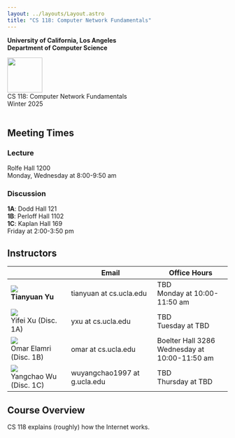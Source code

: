 ```yaml
---
layout: ../layouts/Layout.astro
title: "CS 118: Computer Network Fundamentals"
---
```


**University of California, Los Angeles**  
**Department of Computer Science**
<br />

<img src="/favicon.png" style="width: 5rem" />
<br />
<span class="title">CS 118: Computer Network Fundamentals</span>
<br />
<span class="subtitle">Winter 2025</span>
<br />
<br />

## Meeting Times
### Lecture
Rolfe Hall 1200  
Monday, Wednesday at 8:00-9:50 am

### Discussion
**1A**: Dodd Hall 121  
**1B**: Perloff Hall 1102  
**1C**: Kaplan Hall 169  
Friday at 2:00-3:50 pm

## Instructors
||Email|Office Hours|
|---|---|---|
|![](https://tianyuan129.github.io/images/profile.png)<br />**Tianyuan Yu**|tianyuan at cs.ucla.edu|TBD<br />Monday at 10:00-11:50 am |
|![](http://www.yifeix.com/images/portrait.jpg)<br />Yifei Xu (Disc. 1A) |yxu at cs.ucla.edu|TBD<br />Tuesday at TBD |
|![](https://omarelamri.me/assets/other/pfp.jpg)<br />Omar Elamri (Disc. 1B) |omar at cs.ucla.edu|Boelter Hall 3286<br />Wednesday at 10:00-11:50 am |
|![](/favicon.png)<br />Yangchao Wu (Disc. 1C) | wuyangchao1997 at g.ucla.edu|TBD<br />Thursday at TBD |

## Course Overview
CS 118 explains (roughly) how the Internet works. 

